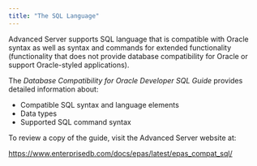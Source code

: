 ```yaml
---
title: "The SQL Language"
---
```


<div id="the_sql_language" class="registered_link"></div>

Advanced Server supports SQL language that is compatible with Oracle syntax as well as syntax and commands for extended functionality (functionality that does not provide database compatibility for Oracle or support Oracle-styled applications).

The *Database Compatibility for Oracle Developer SQL Guide* provides detailed information about:

-   Compatible SQL syntax and language elements
-   Data types
-   Supported SQL command syntax

To review a copy of the guide, visit the Advanced Server website at:

<https://www.enterprisedb.com/docs/epas/latest/epas_compat_sql/>
